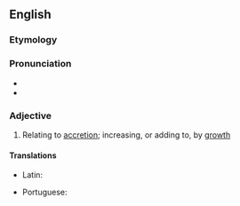 ==English==

===Etymology===
{{suffix|accrete|ive|lang=en}}

===Pronunciation===
* {{IPA|/ə.ˈkɹi.tɪv/|lang=en}}
* {{audio|en-us-accretive.ogg|Audio (US)|lang=en}}

===Adjective===
{{en-adj|-}}

# Relating to [[accretion]]; increasing, or adding to, by [[growth]]
#: {{rfquotek|Glanvill}}

====Translations====
{{trans-top|relating to accretion}}
* Latin: {{t|la|accretivus}}
{{trans-mid}}
* Portuguese: {{t|pt|acretivo}}
{{trans-bottom}}